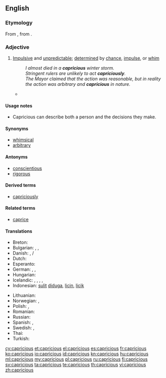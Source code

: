 ==English==

===Etymology===
From {{etyl|fr|en}} {{term|capricieux|lang=fr}}, from {{etyl|it|en}} {{term|capriccioso|lang=it}}.

===Adjective===
{{en-adj}}

# [[impulsive|Impulsive]] and [[unpredictable]]; [[determined]] by [[chance]], [[impulse]], or [[whim]]
#: ''I almost died in a '''capricious''' winter storm.''
#: ''Stringent rulers are unlikely to act '''capriciously'''.''
#: ''The Mayor claimed that the action was reasonable, but in reality the action was arbitrary and '''capricious''' in nature.''
#* {{quote-book|passage="'''Capricious'''?" And at this monsieur began to laugh. "Oh no, I'm not '''capricious'''. I am very faithful. I am very constant. Comprenez?"|title=[[S:The American/Chapter I|The American]]|author=Henry James|year=1877}}

====Usage notes====
* Capricious can describe both a person and the decisions they make.

====Synonyms====
* [[whimsical]]
* [[arbitrary]]

====Antonyms====
* [[conscientious]]
* [[rigorous]]

====Derived terms====
* [[capriciously]]

====Related terms====
* [[caprice]]

====Translations====
{{trans-top|Impulsive and unpredictable; determined by chance, impulse, or whim}}
* Breton: {{t+|br|froudennek}}
* Bulgarian: {{t+|bg|капризен}},  {{t+|bg|непостоянен}},  {{t|bg|непредвидим}}
* Danish: {{t|da|uberegnelig}}, {{t|da|uforudsigbar}}/{{t|da|uforutsigbar}}
* Dutch: {{t|nl|grillig}}
* Esperanto: {{t|eo|kaprica}}
* German: {{t+|de|kapriziös}}, {{t|de|launenhaft}}, {{t+|de|unberechenbar}}
* Hungarian: {{t+|hu|szeszélyes}}
* Icelandic: {{t|is|duttlungasamur|m}}, {{t+|is|mislyndur|m}}, {{t|is|kenjóttur|m}}, {{t|is|dyntóttur|m}}, {{t|is|duttlungafullur|m}}
* Indonesian: [[sulit]] [[duga|diduga]], [[licin]], [[licik]]
{{trans-mid}}
* Lithuanian: {{t|lt|įnoringas}}
* Norwegian: {{t|no|uberegnelig}}, {{t|no|uforutsigbar}}
* Polish: {{t+|pl|nagły|m}}, {{t+|pl|kapryśny}}
* Romanian: {{t+|ro|capricios}}
* Russian: {{t+|ru|капризный|m|tr=kaprizniy|sc=Cyrl}}
* Spanish: {{t|es|caprichoso}}, {{t|es|antojadizo}}
* Swedish: {{t|sv|oberäknelig}}, {{t+|sv|oförutsägbar}}
* Thai: {{t|th|ตามอำเภอใจ|tr=tāmxảp̣hexcı|sc=Thai}}
* Turkish: {{t+|tr|kaprisli}}
{{trans-bottom}}

[[cy:capricious]]
[[et:capricious]]
[[el:capricious]]
[[es:capricious]]
[[fr:capricious]]
[[ko:capricious]]
[[io:capricious]]
[[id:capricious]]
[[kn:capricious]]
[[hu:capricious]]
[[ml:capricious]]
[[my:capricious]]
[[pl:capricious]]
[[ru:capricious]]
[[fi:capricious]]
[[sv:capricious]]
[[ta:capricious]]
[[te:capricious]]
[[th:capricious]]
[[vi:capricious]]
[[zh:capricious]]
